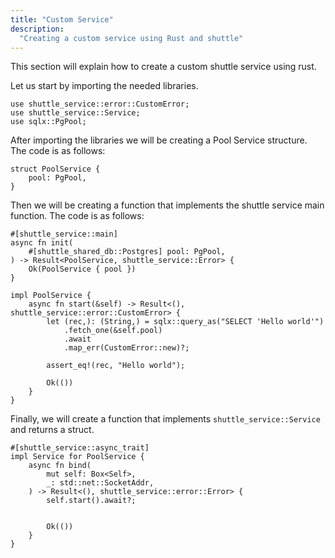 ```yaml
---
title: "Custom Service"
description:
  "Creating a custom service using Rust and shuttle"
---
```


This section will explain how to create a custom shuttle service using rust.

Let us start by importing the needed libraries.

```
use shuttle_service::error::CustomError;
use shuttle_service::Service;
use sqlx::PgPool;

```

After importing the libraries we will be creating a Pool Service structure. The code is as follows:

```
struct PoolService {
    pool: PgPool,
}
```

Then we will be creating a function that implements the shuttle service main function. The code is as follows:

```
#[shuttle_service::main]
async fn init(
    #[shuttle_shared_db::Postgres] pool: PgPool,
) -> Result<PoolService, shuttle_service::Error> {
    Ok(PoolService { pool })
}

impl PoolService {
    async fn start(&self) -> Result<(), shuttle_service::error::CustomError> {
        let (rec,): (String,) = sqlx::query_as("SELECT 'Hello world'")
            .fetch_one(&self.pool)
            .await
            .map_err(CustomError::new)?;

        assert_eq!(rec, "Hello world");

        Ok(())
    }
}
```

Finally, we will create a function that implements ```shuttle_service::Service``` and returns a struct.

```
#[shuttle_service::async_trait]
impl Service for PoolService {
    async fn bind(
        mut self: Box<Self>,
        _: std::net::SocketAddr,
    ) -> Result<(), shuttle_service::error::Error> {
        self.start().await?;


        Ok(())
    }
}
```
